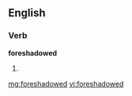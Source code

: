 ==English==

===Verb===
'''foreshadowed'''

# {{past of|foreshadow}}

[[mg:foreshadowed]]
[[vi:foreshadowed]]